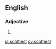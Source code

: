 ==English==

===Adjective===
{{head|en|adjective superlative form}}

# {{en-superlative of|scatty}}

[[ja:scattiest]]
[[sv:scattiest]]